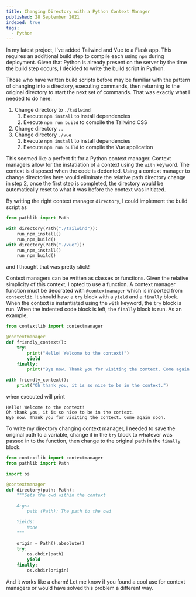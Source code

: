 ```yaml
---
title: Changing Directory with a Python Context Manager
published: 28 September 2021
indexed: true
tags:
  - Python
---
```


In my latest project, I've added Tailwind and Vue to a Flask app. This requires
an additional build step to compile each using `npm` during deployment. Given
that Python is already present on the server by the time the build step occurs,
I decided to write the build script in Python.

Those who have written build scripts before may be familiar with the pattern of
changing into a directory, executing commands, then returning to the original
directory to start the next set of commands. That was exactly what I needed to
do here:

1. Change directory to `./tailwind`
    1. Execute `npm install` to install dependencies
    2. Execute `npm run build` to compile the Tailwind CSS
2. Change directory `..`
3. Change directory `./vue`
    1. Execute `npm install` to install dependencies
    2. Execute `npm run build` to compile the Vue application

This seemed like a perfect fit for a Python context manager. Context managers
allow for the instatiation of a context using the `with` keyword. The context is
disposed when the code is dedented. Using a context manager to change
directories here would eliminate the relative path directory change in step 2,
once the first step is completed, the directory would be automatically reset to
what it was before the context was initiated.

By writing the right context manager `directory`, I could implement the build
script as

```python
from pathlib import Path

with directory(Path("./tailwind")):
    run_npm_install()
    run_npm_build()
with directory(Path("./vue")):
    run_npm_install()
    run_npm_build()
```

and I thought that was pretty slick!

Context managers can be written as classes or functions. Given the relative simplicity of this context, I opted to use a function. A context manager function must be decorated with `@contextmanager` which is imported from `contextlib`. It should have a `try` block with a `yield` and a `finally` block. When the context is instantiated using the `with` keyword, the `try` block is run. When the indented code block is left, the `finally` block is run. As an example,

```python
from contextlib import contextmanager

@contextmanager
def friendly_context():
    try:
        print("Hello! Welcome to the context!")
        yield
    finally:
        print("Bye now. Thank you for visiting the context. Come again soon.")

with friendly_context():
    print("Oh thank you, it is so nice to be in the context.")
```

when executed will print

```text
Hello! Welcome to the context!
Oh thank you, it is so nice to be in the context.
Bye now. Thank you for visiting the context. Come again soon.
```

To write my directory changing context manager, I needed to save the original path to a variable, change it in the `try` block to whatever was passed in to the function, then change to the original path in the `finally` block.

```python
from contextlib import contextmanager
from pathlib import Path

import os

@contextmanager
def directory(path: Path):
    """Sets the cwd within the context

    Args:
        path (Path): The path to the cwd

    Yields:
        None
    """

    origin = Path().absolute()
    try:
        os.chdir(path)
        yield
    finally:
        os.chdir(origin)
```

And it works like a charm! Let me know if you found a cool use for context managers or would have solved this problem a different way.
